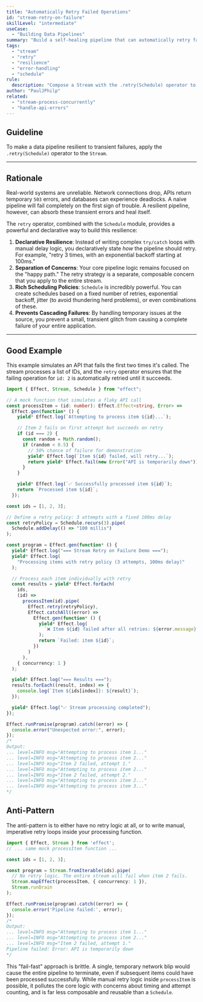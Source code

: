 ```yaml
---
title: "Automatically Retry Failed Operations"
id: "stream-retry-on-failure"
skillLevel: "intermediate"
useCase:
  - "Building Data Pipelines"
summary: "Build a self-healing pipeline that can automatically retry failed processing steps using a configurable backoff strategy."
tags:
  - "stream"
  - "retry"
  - "resilience"
  - "error-handling"
  - "schedule"
rule:
  description: "Compose a Stream with the .retry(Schedule) operator to automatically recover from transient failures."
author: "PaulJPhilp"
related:
  - "stream-process-concurrently"
  - "handle-api-errors"
---
```


## Guideline

To make a data pipeline resilient to transient failures, apply the `.retry(Schedule)` operator to the `Stream`.

---

## Rationale

Real-world systems are unreliable. Network connections drop, APIs return temporary `503` errors, and databases can experience deadlocks. A naive pipeline will fail completely on the first sign of trouble. A resilient pipeline, however, can absorb these transient errors and heal itself.

The `retry` operator, combined with the `Schedule` module, provides a powerful and declarative way to build this resilience:

1.  **Declarative Resilience**: Instead of writing complex `try/catch` loops with manual delay logic, you declaratively state *how* the pipeline should retry. For example, "retry 3 times, with an exponential backoff starting at 100ms."
2.  **Separation of Concerns**: Your core pipeline logic remains focused on the "happy path." The retry strategy is a separate, composable concern that you apply to the entire stream.
3.  **Rich Scheduling Policies**: `Schedule` is incredibly powerful. You can create schedules based on a fixed number of retries, exponential backoff, jitter (to avoid thundering herd problems), or even combinations of these.
4.  **Prevents Cascading Failures**: By handling temporary issues at the source, you prevent a small, transient glitch from causing a complete failure of your entire application.

---

## Good Example

This example simulates an API that fails the first two times it's called. The stream processes a list of IDs, and the `retry` operator ensures that the failing operation for `id: 2` is automatically retried until it succeeds.

````typescript
import { Effect, Stream, Schedule } from "effect";

// A mock function that simulates a flaky API call
const processItem = (id: number): Effect.Effect<string, Error> =>
  Effect.gen(function* () {
    yield* Effect.log(`Attempting to process item ${id}...`);

    // Item 2 fails on first attempt but succeeds on retry
    if (id === 2) {
      const random = Math.random();
      if (random < 0.5) {
        // 50% chance of failure for demonstration
        yield* Effect.log(`Item ${id} failed, will retry...`);
        return yield* Effect.fail(new Error("API is temporarily down"));
      }
    }

    yield* Effect.log(`✅ Successfully processed item ${id}`);
    return `Processed item ${id}`;
  });

const ids = [1, 2, 3];

// Define a retry policy: 3 attempts with a fixed 100ms delay
const retryPolicy = Schedule.recurs(3).pipe(
  Schedule.addDelay(() => "100 millis")
);

const program = Effect.gen(function* () {
  yield* Effect.log("=== Stream Retry on Failure Demo ===");
  yield* Effect.log(
    "Processing items with retry policy (3 attempts, 100ms delay)"
  );

  // Process each item individually with retry
  const results = yield* Effect.forEach(
    ids,
    (id) =>
      processItem(id).pipe(
        Effect.retry(retryPolicy),
        Effect.catchAll((error) =>
          Effect.gen(function* () {
            yield* Effect.log(
              `❌ Item ${id} failed after all retries: ${error.message}`
            );
            return `Failed: item ${id}`;
          })
        )
      ),
    { concurrency: 1 }
  );

  yield* Effect.log("=== Results ===");
  results.forEach((result, index) => {
    console.log(`Item ${ids[index]}: ${result}`);
  });

  yield* Effect.log("✅ Stream processing completed");
});

Effect.runPromise(program).catch((error) => {
  console.error("Unexpected error:", error);
});
/*
Output:
... level=INFO msg="Attempting to process item 1..."
... level=INFO msg="Attempting to process item 2..."
... level=INFO msg="Item 2 failed, attempt 1."
... level=INFO msg="Attempting to process item 2..."
... level=INFO msg="Item 2 failed, attempt 2."
... level=INFO msg="Attempting to process item 2..."
... level=INFO msg="Attempting to process item 3..."
*/

````

## Anti-Pattern

The anti-pattern is to either have no retry logic at all, or to write manual, imperative retry loops inside your processing function.

````typescript
import { Effect, Stream } from 'effect';
// ... same mock processItem function ...

const ids = [1, 2, 3];

const program = Stream.fromIterable(ids).pipe(
  // No retry logic. The entire stream will fail when item 2 fails.
  Stream.mapEffect(processItem, { concurrency: 1 }),
  Stream.runDrain
);

Effect.runPromise(program).catch((error) => {
  console.error('Pipeline failed:', error);
});
/*
Output:
... level=INFO msg="Attempting to process item 1..."
... level=INFO msg="Attempting to process item 2..."
... level=INFO msg="Item 2 failed, attempt 1."
Pipeline failed: Error: API is temporarily down
*/
````

This "fail-fast" approach is brittle. A single, temporary network blip would cause the entire pipeline to terminate, even if subsequent items could have been processed successfully. While manual retry logic inside `processItem` is possible, it pollutes the core logic with concerns about timing and attempt counting, and is far less composable and reusable than a `Schedule`.